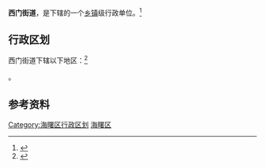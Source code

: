 {{中国乡级行政区|33/02/03/003/000}}

'''西门街道'''，是{{PRC admin/fullname|33/02/03/003/000|3}}下辖的一个[[乡镇|乡镇]]级行政单位。<ref>{{PRC admin/ref sgc|{{PRC admin/parent|33/02/03/003/000}}}}</ref>

== 行政区划 ==

西门街道下辖以下地区：<ref>{{PRC admin/ref sgc|33/02/03/003/000}}</ref>

{{PRC admin/children|33/02/03/003/000}}。

== 参考资料 ==

{{reflist}}

{{行政区划小作品}}
{{海曙区行政区划}}
{{浙江小作品}}
[[Category:海曙区行政区划|Category:海曙区行政区划]]
[[Category:宁波市街道_(行政区划)|海曙区]]